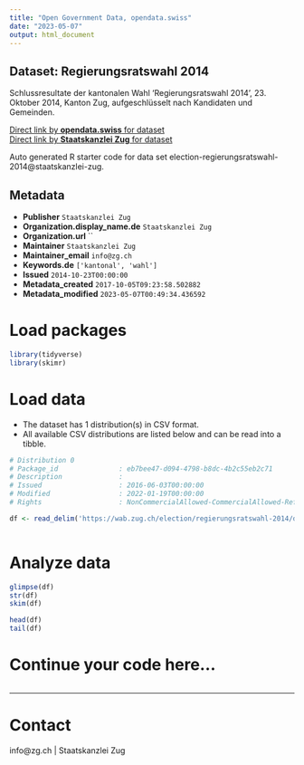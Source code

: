 ```yaml
---
title: "Open Government Data, opendata.swiss"
date: "2023-05-07"
output: html_document
---
```


## Dataset: Regierungsratswahl 2014

Schlussresultate der kantonalen Wahl 'Regierungsratswahl 2014', 23. Oktober 2014, Kanton Zug, aufgeschlüsselt nach Kandidaten und Gemeinden.

[Direct link by **opendata.swiss** for dataset](https://opendata.swiss/de/dataset/regierungsratswahl-2014)<br>
[Direct link by **Staatskanzlei Zug** for dataset](https://wab.zug.ch/election/regierungsratswahl-2014/data)

Auto generated R starter code for data set election-regierungsratswahl-2014@staatskanzlei-zug.

## Metadata

- **Publisher** `Staatskanzlei Zug`
- **Organization.display_name.de** `Staatskanzlei Zug`
- **Organization.url** ``
- **Maintainer** `Staatskanzlei Zug`
- **Maintainer_email** `info@zg.ch`
- **Keywords.de** `['kantonal', 'wahl']`
- **Issued** `2014-10-23T00:00:00`
- **Metadata_created** `2017-10-05T09:23:58.502882`
- **Metadata_modified** `2023-05-07T00:49:34.436592`


# Load packages

```r

library(tidyverse)
library(skimr)

```

# Load data

-   The dataset has 1 distribution(s) in CSV format.
-   All available CSV distributions are listed below and can be read into a tibble.

```r

# Distribution 0
# Package_id               : eb7bee47-d094-4798-b8dc-4b2c55eb2c71
# Description              : 
# Issued                   : 2016-06-03T00:00:00
# Modified                 : 2022-01-19T00:00:00
# Rights                   : NonCommercialAllowed-CommercialAllowed-ReferenceRequired

df <- read_delim('https://wab.zug.ch/election/regierungsratswahl-2014/data-csv')



```

# Analyze data

```r

glimpse(df)
str(df)
skim(df)

head(df)
tail(df)

```

# Continue your code here...

```r

```

------------------------------------------------------------------------

# Contact

info@zg.ch | Staatskanzlei Zug
